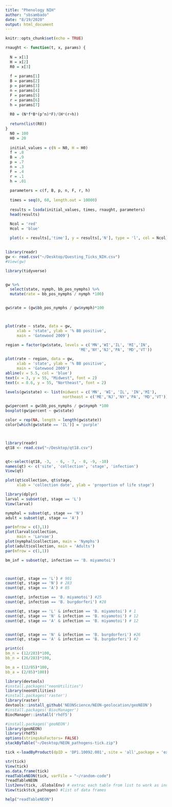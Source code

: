 ```yaml
---
title: "Phenology NIH"
author: "sbsambado"
date: "8/19/2020"
output: html_document
---
```


```r
knitr::opts_chunk$set(echo = TRUE)
```


```r
rnaught <- function(t, x, params) {
  
  N = x[1]
  H = x[2]
  R0 = x[3]
  
  f = params[1]
  B = params[2]
  p = params[3]
  n = params[4]
  F = params[5]
  r = params[6]
  h = params[7]
  
  R0 = (N*f*B*(p^n)*F)/(H*(r+h))
  
  return(list(R0))
}
  N0 = 100
  H0 = 20
  
  initial_values = c(N = N0, H = H0)
  f = .8
  B = .9
  p = .7
  n = .3
  F = .4
  r = .1
  h = .01
  
  parameters = c(f, B, p, n, F, r, h)
  
  times = seq(0, 60, length.out = 10000)
  
  results = lsoda(initial_values, times, rnaught, parameters)
  head(results)

  Ncol = 'red'
  Hcol = 'blue'
  
  plot(x = results[,'time'], y = results[,'N'], type = 'l', col = Ncol)
  


```

```r
library(readr)
gw <- read.csv("~/Desktop/Questing_Ticks_NIH.csv")
#View(gw)

library(tidyverse)


gw %>%
  select(state, nymph, bb_pos_nymphs) %>%
  mutate(rate = bb_pos_nymphs / nymph *100)


gw$rate = (gw$bb_pos_nymphs / gw$nymph)*100



plot(rate ~ state, data = gw,
     xlab = 'state', ylab = '% BB positive',
     main = 'Gatewood 2009')

region = factor(gw$state, levels = c('MN','WI','IL', 'MI','IN',
                                'ME','NY','NJ','PA', 'MD','VT'))

plot(rate ~ region, data = gw,
     xlab = 'state', ylab = '% BB positive',
     main = 'Gatewood 2009')
abline(v = 5.5, col = 'blue')
text(x = 3, y = 55, "Midwest", font = 2)
text(x = 8.6, y = 55, "Northeast", font = 2)

levels(gw$state) <- list(midwest = c('MN', 'WI', 'IL', 'IN','MI'),
                         northeast = c('ME','NJ','NY','PA', 'MD','VT'))

gw$percent = gw$bb_pos_nymphs / gw$nymph *100
boxplot(gw$percent ~ gw$state)

color = rep(NA, length = length(gw$state))
color[which(gw$state == 'IL')] = 'purple'




```

```r
library(readr)
qt18 <- read.csv("~/Desktop/qt18.csv")


qt<-select(qt18, -3,  - 6, - 7, - 8, -9, -10)
names(qt) <- c('site', 'collection', 'stage', 'infection')
View(qt)

plot(qt$collection, qt$stage,
     xlab = 'collection date', ylab = 'proportion of life stage')

library(dplyr)
larval = subset(qt, stage == 'L')
View(larval)

nymphal = subset(qt, stage == 'N')
adult = subset(qt, stage == 'A')

par(mfrow = c(3,1))
plot(larval$collection, 
     main = 'Larvae')
plot(nymphal$collection, main = 'Nymphs')
plot(adult$collection, main = 'Adults')
par(mfrow = c(1,1))

bm_inf = subset(qt, infection == 'B. miyamotoi')



count(qt, stage == 'L') # 901
count(qt, stage == 'N') # 283
count(qt, stage == 'A') # 85

count(qt, infection == 'B. miyamotoi') #25
count(qt, infection == 'B. burgdorferi') #28

count(qt, stage == 'L' & infection == 'B. miyamotoi') # 1
count(qt, stage == 'N' & infection == 'B. miyamotoi') # 12
count(qt, stage == 'A' & infection == 'B. miyamotoi') # 12


count(qt, stage == 'N' & infection == 'B. burgdorferi') #26
count(qt, stage == 'A' & infection == 'B. burgdorferi') #2

print(c(
bm_n = (12/283)*100,
bb_n = (26/283)*100,

bm_a = (12/85)*100,
bb_a = (2/85)*100))
```

```r
library(devtools)
#install.packages("neonUtilities")
library(neonUtilities)
#install.packages('raster')
library(raster)
devtools::install_github('NEONScience/NEON-geolocation/geoNEON')
#install.packages('BiocManager')
BiocManager::install('rhdf5')

#install.packages('geoNEON')
library(geoNEON)
library(rhdf5)
options(stringsAsFactors= FALSE)
stackByTable("~/Desktop/NEON_pathogens-tick.zip")

tick <-loadByProduct(dpID = 'DP1.10092.001', site = 'all',package = 'expanded')

str(tick)
View(tick)
as.data.frame(tick)
readTableNEON(tick, varFile = "~/random-code")
?readTableNEON
list2env(tick, .GlobalEnv) # extrac each table from list to work as independent object
View(tick$tck_pathogen) #list of data frames

help("readTableNEON")

```

